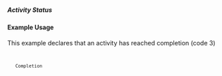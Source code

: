 ===== Activity Status =====
{{for revison 1.03}}

==== Example Usage ====
This example declares that an activity has reached completion (code 3)
<code xml>
    <activity-status code="3">Completion</activity-status>
</code>
